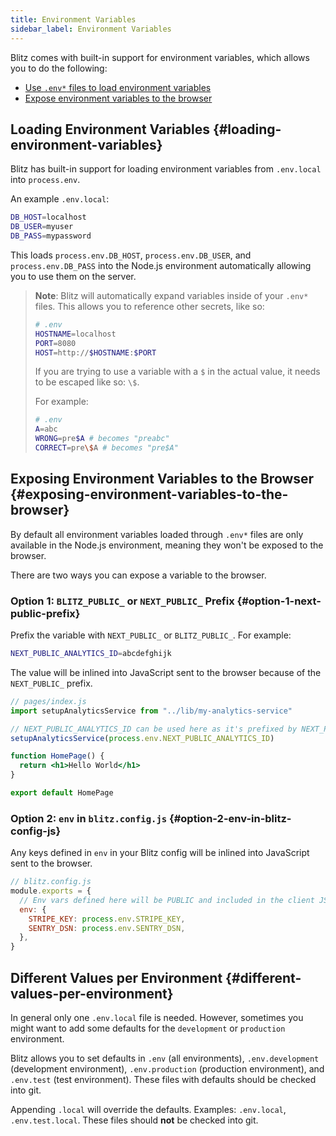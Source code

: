 ```yaml
---
title: Environment Variables
sidebar_label: Environment Variables
---
```


Blitz comes with built-in support for environment variables, which allows
you to do the following:

- [Use `.env*` files to load environment variables](#loading-environment-variables)
- [Expose environment variables to the browser](#exposing-environment-variables-to-the-browser)

## Loading Environment Variables {#loading-environment-variables}

Blitz has built-in support for loading environment variables from
`.env.local` into `process.env`.

An example `.env.local`:

```bash
DB_HOST=localhost
DB_USER=myuser
DB_PASS=mypassword
```

This loads `process.env.DB_HOST`, `process.env.DB_USER`, and
`process.env.DB_PASS` into the Node.js environment automatically allowing
you to use them on the server.

> **Note**: Blitz will automatically expand variables inside of your
> `.env*` files. This allows you to reference other secrets, like so:
>
> ```bash
> # .env
> HOSTNAME=localhost
> PORT=8080
> HOST=http://$HOSTNAME:$PORT
> ```
>
> If you are trying to use a variable with a `$` in the actual value, it
> needs to be escaped like so: `\$`.
>
> For example:
>
> ```bash
> # .env
> A=abc
> WRONG=pre$A # becomes "preabc"
> CORRECT=pre\$A # becomes "pre$A"
> ```

## Exposing Environment Variables to the Browser {#exposing-environment-variables-to-the-browser}

By default all environment variables loaded through `.env*` files are only
available in the Node.js environment, meaning they won't be exposed to the
browser.

There are two ways you can expose a variable to the browser.

### Option 1: `BLITZ_PUBLIC_` or `NEXT_PUBLIC_` Prefix {#option-1-next-public-prefix}

Prefix the variable with `NEXT_PUBLIC_` or `BLITZ_PUBLIC_`. For example:

```bash
NEXT_PUBLIC_ANALYTICS_ID=abcdefghijk
```

The value will be inlined into JavaScript sent to the browser because of
the `NEXT_PUBLIC_` prefix.

```jsx
// pages/index.js
import setupAnalyticsService from "../lib/my-analytics-service"

// NEXT_PUBLIC_ANALYTICS_ID can be used here as it's prefixed by NEXT_PUBLIC_
setupAnalyticsService(process.env.NEXT_PUBLIC_ANALYTICS_ID)

function HomePage() {
  return <h1>Hello World</h1>
}

export default HomePage
```

### Option 2: `env` in `blitz.config.js` {#option-2-env-in-blitz-config-js}

Any keys defined in `env` in your Blitz config will be inlined into
JavaScript sent to the browser.

```js
// blitz.config.js
module.exports = {
  // Env vars defined here will be PUBLIC and included in the client JS bundle
  env: {
    STRIPE_KEY: process.env.STRIPE_KEY,
    SENTRY_DSN: process.env.SENTRY_DSN,
  },
}
```

## Different Values per Environment {#different-values-per-environment}

In general only one `.env.local` file is needed. However, sometimes you
might want to add some defaults for the `development` or `production`
environment.

Blitz allows you to set defaults in `.env` (all environments),
`.env.development` (development environment), `.env.production`
(production environment), and `.env.test` (test environment). These files
with defaults should be checked into git.

Appending `.local` will override the defaults. Examples: `.env.local`,
`.env.test.local`. These files should **not** be checked into git.

